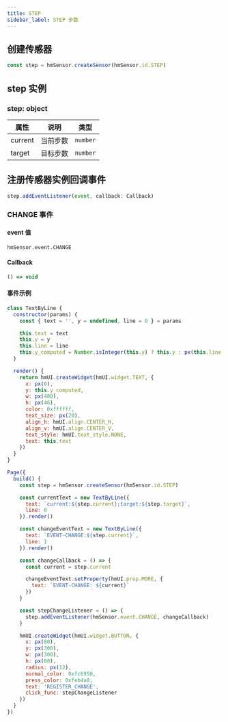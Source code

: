```yaml
---
title: STEP
sidebar_label: STEP 步数
---
```


## 创建传感器

```js
const step = hmSensor.createSensor(hmSensor.id.STEP)
```

## step 实例

### step: object

| 属性    | 说明     | 类型     |
| ------- | -------- | -------- |
| current | 当前步数 | `number` |
| target  | 目标步数 | `number` |

## 注册传感器实例回调事件

```js
step.addEventListener(event, callback: Callback)
```

### CHANGE 事件

#### event 值

`hmSensor.event.CHANGE`

#### Callback

```ts
() => void
```

#### 事件示例

```js
class TextByLine {
  constructor(params) {
    const { text = '', y = undefined, line = 0 } = params

    this.text = text
    this.y = y
    this.line = line
    this.y_computed = Number.isInteger(this.y) ? this.y : px(this.line * 60 + 120)
  }

  render() {
    return hmUI.createWidget(hmUI.widget.TEXT, {
      x: px(0),
      y: this.y_computed,
      w: px(480),
      h: px(46),
      color: 0xffffff,
      text_size: px(20),
      align_h: hmUI.align.CENTER_H,
      align_v: hmUI.align.CENTER_V,
      text_style: hmUI.text_style.NONE,
      text: this.text
    })
  }
}

Page({
  build() {
    const step = hmSensor.createSensor(hmSensor.id.STEP)

    const currentText = new TextByLine({
      text: `current:${step.current};target:${step.target}`,
      line: 0
    }).render()

    const changeEventText = new TextByLine({
      text: `EVENT-CHANGE:${step.current}`,
      line: 1
    }).render()

    const changeCallback = () => {
      const current = step.current

      changeEventText.setProperty(hmUI.prop.MORE, {
        text: `EVENT-CHANGE: ${current}`
      })
    }

    const stepChangeListener = () => {
      step.addEventListener(hmSensor.event.CHANGE, changeCallback)
    }

    hmUI.createWidget(hmUI.widget.BUTTON, {
      x: px(80),
      y: px(300),
      w: px(300),
      h: px(60),
      radius: px(12),
      normal_color: 0xfc6950,
      press_color: 0xfeb4a8,
      text: 'REGISTER_CHANGE',
      click_func: stepChangeListener
    })
  }
})
```
